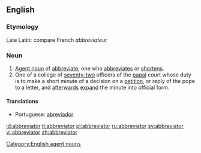 ==English==

===Etymology===
Late Latin: compare French ''abbréviateur''

===Noun===
{{en-noun}}

# [[agent noun|Agent noun]] of [[abbreviate]]; one who [[abbreviates]] or [[shortens]].
# One of a college of [[seventy-two]] officers of the [[papal]] court whose duty is to make a short minute of a decision on a [[petition]], or reply of the pope to a letter, and [[afterwards]] [[expand]] the minute into official form.

====Translations====
* Portuguese: [[abreviador]]

[[Category:English agent nouns]]

[[id:abbreviator]]
[[it:abbreviator]]
[[pl:abbreviator]]
[[ru:abbreviator]]
[[sv:abbreviator]]
[[vi:abbreviator]]
[[zh:abbreviator]]